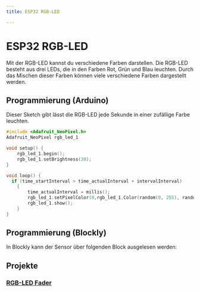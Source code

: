 ```yaml
---
title: ESP32 RGB-LED

---
```



# ESP32 RGB-LED

Mit der RGB-LED kannst du verschiedene Farben darstellen. Die RGB-LED besteht aus drei LEDs, die in den Farben Rot, Grün und Blau leuchten. Durch das Mischen dieser Farben können viele verschiedene Farben dargestellt werden.

<ImageWithText src={rgbLed} alt="RGB LED" title="RGB-LED"/> 

<AlertBox type="success" title="LED onBoard!" description="Die RGB-LED ist auf der MCU S2 verbaut! Du musst hier also nichts weiter anschließen." />

## Programmierung (Arduino)

Dieser Sketch gibt lässt die RGB-LED jede Sekunde in einer zufällige Farbe leuchten.

```cpp
#include <Adafruit_NeoPixel.h>
Adafruit_NeoPixel rgb_led_1

void setup() {
    rgb_led_1.begin();
    rgb_led_1.setBrightness(30);
}

void loop() {
  if (time_startInterval > time_actualInterval + intervalInterval)
    {
        time_actualInterval = millis();
        rgb_led_1.setPixelColor(0,rgb_led_1.Color(random(0, 255), random(0, 255), random(0, 255)));
        rgb_led_1.show();
    }
}
```

## Programmierung (Blockly)

In Blockly kann der Sensor über folgenden Block ausgelesen werden:

## Projekte

### [RGB-LED Fader](https://sensebox.de/projects/de/2024-01-10-rgb-led_s2)

